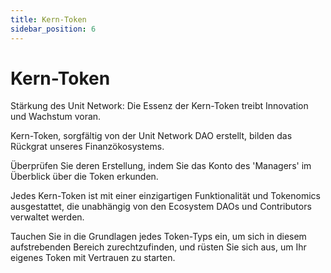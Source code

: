 ```yaml
---
title: Kern-Token
sidebar_position: 6
---
```


# Kern-Token

Stärkung des Unit Network: Die Essenz der Kern-Token treibt Innovation und Wachstum voran.

Kern-Token, sorgfältig von der Unit Network DAO erstellt, bilden das Rückgrat unseres Finanzökosystems.

Überprüfen Sie deren Erstellung, indem Sie das Konto des 'Managers' im Überblick über die Token erkunden.

Jedes Kern-Token ist mit einer einzigartigen Funktionalität und Tokenomics ausgestattet, die unabhängig von den Ecosystem DAOs und Contributors verwaltet werden.

Tauchen Sie in die Grundlagen jedes Token-Typs ein, um sich in diesem aufstrebenden Bereich zurechtzufinden, und rüsten Sie sich aus, um Ihr eigenes Token mit Vertrauen zu starten.
